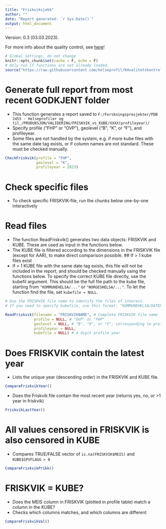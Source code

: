```yaml
---
title: "Friskviksjekk"
author: ""
date: "Report generated: `r Sys.Date()`"
output: html_document
---
```

Version: 0.3 (03.03.2023). 

For more info about the quality control, see [here](https://helseprofil.github.io/manual/faq-khvalitetskontroll.html)!
```r
# Global settings, do not change
knitr::opts_chunk$set(cache = F, echo = F)
# Only run if functions are not already loaded. 
source("https://raw.githubusercontent.com/helseprofil/KHvalitetskontroll/main/R/setup.R")
```

# Generate full report from most recent GODKJENT folder

- This function generates a report saved to `F:/Forskningsprosjekter/PDB 2455 - Helseprofiler og til_/PRODUKSJON/VALIDERING/FRISKVIK_vs_KUBE/XXXX(profileyear)/`
- Specify profile ("FHP" or "OVP"), geolevel ("B", "K", or "F"), and profileyear.
- Some files are not handled by the system, e.g. if more kube files with the same date tag exists, or if column names are not standard. These must be checked manually.

```r
CheckFriskvik(profile = "FHP",
              geolevel = "K",
              profileyear = 2023)
```

# Check specific files

- To check specific FRISKVIK-file, run the chunks below one-by-one interactively

# Read files

- The function ReadFriskvik() generates two data objects: FRISKVIK and KUBE. These are used as input in the functions below. 
- The KUBE file is filtered according to the dimensions in the FRISKVIK file (except for AAR), to make direct comparison possible. 
## If > 1 kube files exist
- If > 1 KUBE file with the same date tag exists, this file will not be included in the report, and should be checked manually using the functions below. To specify the correct KUBE file directly, use the kubefil argument. This should be the full file path to the kube file, starting from `"KOMMUNEHELSA/..."` or `"NORGESHELSA/..."`. To let the function find the file, set `kubefile = NULL`. 

```r
# Use the FRISKVIK file name to identify the files of interest.
# If you need to specify kubefile, use this format: "KOMMUNEHELSA/DATERT/csv/SVANGERROYK_GK_POSTPROSESS_2022-11-03-11-37.csv"

ReadFriskvik(filename = "FRISKVIKNAME", # Complete FRISKVIK file name
             profile = NULL, # "OVP" or "FHP"
             geolevel = NULL, # "B", "K", or "F", corresponding to profile geolevel
             profileyear = NULL,
             kubefile = NULL) # 4 digit profile year

```
# Does FRISKVIK contain the latest year

- Lists the unique year (descending order) in the FRISKVIK and KUBE file. 
```r
CompareFriskvikYear()
```

- Does the Friskvik file contain the most recent year (returns yes, no, or >1 year in friskvik)
```r
FriskvikLastYear()
```

# All values censored in FRISKVIK is also censored in KUBE

- Compares TRUE/FALSE vector of `is.na(FRISKVIK$MEIS)` and `KUBE$SPVFLAGG > 0`
```r
CompareFriskvikPrikk()
```

# FRISKVIK = KUBE?

- Does the MEIS column in FRISKVIK (plotted in profile table) match a column in the KUBE?
- Checks which columns matches, and which columns are different

```r
CompareFriskvikVal()
```


